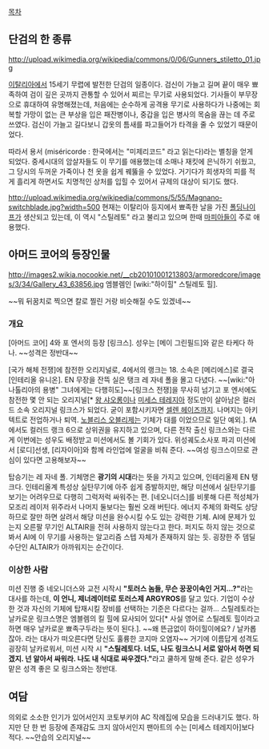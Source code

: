 [[목차]]
== 단검의 한 종류 ==
http://upload.wikimedia.org/wikipedia/commons/0/06/Gunners_stiletto_01.jpg

[[이탈리아]]에서 15세기 무렵에 발전한 단검의 일종이다. 검신이 가늘고 길며 끝이 매우 뾰족하여 검이 깊은 곳까지 관통할 수 있어서 찌르는 무기로 사용되었다. 기사들이 부무장으로 휴대하여 유명해졌는데, 처음에는 순수하게 공격용 무기로 사용하다가 나중에는 회복할 가망이 없는 큰 부상을 입은 패잔병이나, 중갑을 입은 병사의 목숨을 끊는 데 주로 쓰였다. 검신이 가늘고 길다보니 갑옷의 틈새를 파고들어가 타격을 줄 수 있었기 때문이었다. 

따라서 용서 (miséricorde : 한국에서는 "미제리코드" 라고 읽는다)라는 별칭을 얻게 되었다. 중세시대의 암살자들도 이 무기를 애용했는데 소매나 재킷에 은닉하기 쉬웠고, 그 당시의 두꺼운 가죽이나 천 옷을 쉽게 꿰뚫을 수 있었다. 거기다가 희생자의 피를 적게 흘리게 하면서도 치명적인 상처를 입힐 수 있어서 규제의 대상이 되기도 했다.

http://upload.wikimedia.org/wikipedia/commons/5/55/Magnano-switchblade.jpg?width=500
현재는 이탈리아 등지에서 뾰족한 날을 가진 [[폴딩나이프]]가 생산되고 있는데, 이 역시 "스틸레토" 라고 불리고 있으며 한때 [[마피아]]들이 주로 애용했다.

== 아머드 코어의 등장인물 ==
http://images2.wikia.nocookie.net/__cb20101001213803/armoredcore/images/3/34/Gallery_43_63856.jpg
엠블렘인 [wiki:"하이힐" 스틸레토 힐].

~~뭐 뒤꿈치로 찍으면 칼로 찔린 거랑 비슷해질 수도 있겠네~~
=== 개요 ===
[아머드 코어] 4와 포 엔서의 등장 [링크스]. 성우는 [메이 그린필드]와 같은 타케다 하나. ~~성격은 정반대~~

[국가 해체 전쟁]에 참전한 오리지널로, 4에서의 랭크는 18. 소속은 [메리에스]로 결국 [인테리올 유니온]. EN 무장을 잔뜩 실은 탱크 레 자네 폴을 몰고 다녔다. ~~[wiki:"아나톨리아의 용병" 그녀에게는 다행히도]~~[링크스 전쟁]을 무사히 넘기고 포 엔서에도 참전한 몇 안 되는 오리지널[* [[왕 샤오롱]]이나 [[미세스 테레지아]] 정도만이 살아남은 컬러드 소속 오리지널 링크스가 되었다. 굳이 포함시키자면 [[셀렌 헤이즈]]까지. 나머지는 아키텍트로 전업하거나 퇴역. [[노블리스 오블리제]]는 기체가 대를 이었으므로 일단 예외.]. fA에서도 컬러드 랭크 6으로 상위권을 유지하고 있으며, 다른 전작 출신 링크스와는 다르게 이번에는 성우도 배정받고 미션에서도 볼 기회가 있다. 위성궤도소사포 파괴 미션에서 [로디]선생, [리자이아]와 함께 라인업에 얼굴을 비춰 준다. ~~여성 링크스이므로 관심이 있다면 고용해보자~~

탑승기는 레 자네 폴. 기체명은 '''광기의 시대'''라는 뜻을 가지고 있으며, 인테리올제 EN 탱크다. 인테리올계 특성상 실탄무기에 아주 쉽게 증발하지만, 해당 미션에서 실탄무기를 보기는 어려우므로 다행히 그럭저럭 싸워주는 편.  [네오니더스]를 비롯해 다른 적성체가 모조리 레이저 위주라서 나머지 둘보다는 훨씬 오래 버틴다. 에너지 주체의 화력도 상당하므로 잘만 하면 살려서 해당 미션을 완수시킬 수도 있는 강력한 기체.
AI에 문제가 있는지 오른팔 무기인 ALTAIR을 전혀 사용하지 않는다고 한다. 퍼지도 하지 않는 것으로 봐서 AI에 이 무기를 사용하는 알고리즘 스텝 자체가 존재하지 않는 듯. 굉장한 주 뎀딜 수단인 ALTAIR가 아까워지는 순간이다.

=== 이상한 사람 ===
미션 진행 중 네오니더스와 교전 시작시 '''"토러스 놈들, 무슨 꿍꿍이속인 거지...?"'''라는 대사를 하는데, '''이 언니, 제너레이터로 토러스제 ARGYROS'''를 달고 있다. 기업이 수상한 것과 자신의 기체에 탑재시킬 장비를 선택하는 기준은 다르다는 걸까...
스틸레토라는 날카로운 링크스명은 엠블렘의 킬 힐에 묘사되어 있다[* 사실 영어로 스틸레토 힐이라고 하면 매우 날카로운 뾰족구두라는 뜻이 된다.]. ~~왜 뜬금없이 하이힐이에요? / 날카롭잖아. 라는 대사가 떠오른다면 당신도 훌륭한 코지마 오염자~~ 거기에 이름답게 성격도 굉장히 날카로워서, 미션 시작 시 '''"스틸레토다. 너도, 나도 링크스니 서로 알아서 하면 되겠지. 넌 알아서 싸워라. 나도 내 식대로 싸우겠다."'''라고 쿨하게 말해 준다. 같은 성우가 맡은 성격 좋은 모 링크스와는 정반대.

== 여담 ==
의외로 소소한 인기가 있어서인지 코토부키야 AC 작례집에 모습을 드러내기도 했다. 하지만 단 한 번 등장에 존재감도 크지 않아서인지 팬아트의 수는 [미세스 테레지아]보다 적다. ~~안습의 오리지널~~
